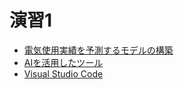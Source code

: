 # 演習1

- [電気使用実績を予測するモデルの構築](07_exercise.qmd)
- [AIを活用したツール](../appendix/ai_tools.qmd)
- [Visual Studio Code](../appendix/vscode.qmd)
